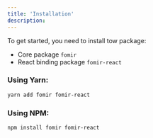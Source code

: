 ```yaml
---
title: 'Installation'
description:
---
```


To get started, you need to install tow package:

- Core package `fomir`
- React binding package `fomir-react`

### Using Yarn:

```bash
yarn add fomir fomir-react
```

### Using NPM:

```bash
npm install fomir fomir-react
```
